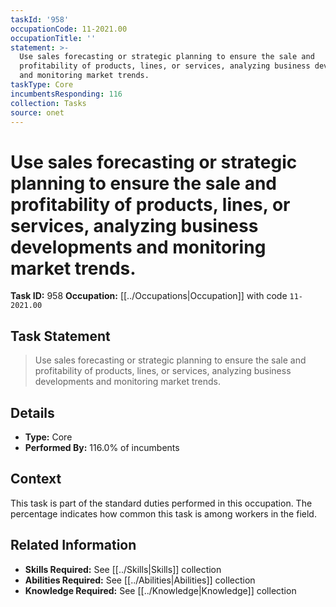 ```yaml
---
taskId: '958'
occupationCode: 11-2021.00
occupationTitle: ''
statement: >-
  Use sales forecasting or strategic planning to ensure the sale and
  profitability of products, lines, or services, analyzing business developments
  and monitoring market trends.
taskType: Core
incumbentsResponding: 116
collection: Tasks
source: onet
---
```

# Use sales forecasting or strategic planning to ensure the sale and profitability of products, lines, or services, analyzing business developments and monitoring market trends.

**Task ID:** 958
**Occupation:** [[../Occupations|Occupation]] with code `11-2021.00`

## Task Statement

> Use sales forecasting or strategic planning to ensure the sale and profitability of products, lines, or services, analyzing business developments and monitoring market trends.

## Details

- **Type:** Core
- **Performed By:** 116.0% of incumbents

## Context

This task is part of the standard duties performed in this occupation. The percentage indicates how common this task is among workers in the field.

## Related Information

- **Skills Required:** See [[../Skills|Skills]] collection
- **Abilities Required:** See [[../Abilities|Abilities]] collection
- **Knowledge Required:** See [[../Knowledge|Knowledge]] collection
